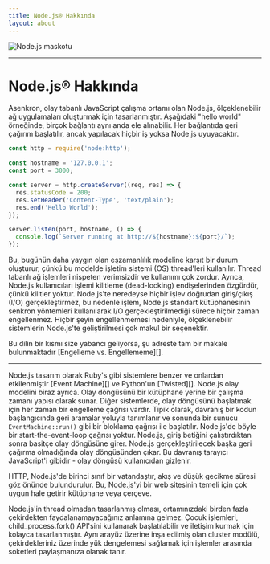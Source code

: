 ```yaml
---
title: Node.js® Hakkında
layout: about
---
```


<div className="my-4 flex items-center justify-center">
  <img
    alt="Node.js maskotu"
    src="/static/images/node-mascot.svg"
    className="w-[100px]"
  />
</div>

---

# Node.js® Hakkında

Asenkron, olay tabanlı JavaScript çalışma ortamı olan Node.js, ölçeklenebilir ağ uygulamaları
oluşturmak için tasarlanmıştır. Aşağıdaki "hello world" örneğinde, birçok bağlantı
aynı anda ele alınabilir. Her bağlantıda geri çağırım başlatılır,
ancak yapılacak hiçbir iş yoksa Node.js uyuyacaktır.

```js
const http = require('node:http');

const hostname = '127.0.0.1';
const port = 3000;

const server = http.createServer((req, res) => {
  res.statusCode = 200;
  res.setHeader('Content-Type', 'text/plain');
  res.end('Hello World');
});

server.listen(port, hostname, () => {
  console.log(`Server running at http://${hostname}:${port}/`);
});
```

Bu, bugünün daha yaygın olan eşzamanlılık modeline karşıt bir durum oluşturur, çünkü bu modelde işletim sistemi (OS) thread'leri kullanılır. Thread tabanlı ağ işlemleri nispeten verimsizdir ve kullanımı çok zordur. Ayrıca, Node.js kullanıcıları işlemi kilitleme (dead-locking) endişelerinden özgürdür, çünkü kilitler yoktur. Node.js'te neredeyse hiçbir işlev doğrudan giriş/çıkış (I/O) gerçekleştirmez, bu nedenle işlem, Node.js standart kütüphanesinin senkron yöntemleri kullanılarak I/O gerçekleştirilmediği sürece hiçbir zaman engellenmez. Hiçbir şeyin engellenmemesi nedeniyle, ölçeklenebilir sistemlerin Node.js'te geliştirilmesi çok makul bir seçenektir.

Bu dilin bir kısmı size yabancı geliyorsa, şu adreste tam bir makale bulunmaktadır
\[Engelleme vs. Engellememe]\[].

---

Node.js tasarım olarak Ruby's gibi sistemlere benzer ve onlardan etkilenmiştir
\[Event Machine]\[] ve Python'un \[Twisted]\[]. Node.js olay modelini biraz
ayrıca. Olay döngüsünü bir kütüphane yerine bir çalışma zamanı yapısı olarak sunar. Diğer sistemlerde,
olay döngüsünü başlatmak için her zaman bir engelleme çağrısı vardır.
Tipik olarak, davranış bir kodun başlangıcında geri aramalar yoluyla tanımlanır ve
sonunda bir sunucu `EventMachine::run()` gibi bir bloklama çağrısı ile başlatılır.
Node.js'de böyle bir start-the-event-loop çağrısı yoktur. Node.js, giriş betiğini çalıştırdıktan sonra basitçe olay döngüsüne girer. Node.js
gerçekleştirilecek başka geri çağırma olmadığında olay döngüsünden çıkar. Bu davranış
tarayıcı JavaScript'i gibidir - olay döngüsü kullanıcıdan gizlenir.

HTTP, Node.js'de birinci sınıf bir vatandaştır, akış ve düşük
gecikme süresi göz önünde bulundurulur. Bu, Node.js'yi bir web sitesinin temeli için çok uygun hale getirir
kütüphane veya çerçeve.

Node.js'in thread olmadan tasarlanmış olması, ortamınızdaki birden fazla çekirdekten faydalanamayacağınız anlamına gelmez. Çocuk işlemleri, child_process.fork() API'sini kullanarak başlatılabilir ve iletişim kurmak için kolayca tasarlanmıştır. Aynı arayüz üzerine inşa edilmiş olan cluster modülü, çekirdekleriniz üzerinde yük dengelemesi sağlamak için işlemler arasında soketleri paylaşmanıza olanak tanır.

[engelleyici vs. engellemeyen]: /learn/asynchronous-work/overview-of-blocking-vs-non-blocking
[`child_process.fork()`]: https://nodejs.org/api/child_process.html
[`cluster`]: https://nodejs.org/api/cluster.html
[event machine]: https://github.com/eventmachine/eventmachine
[twisted]: https://twistedmatrix.com/trac/
